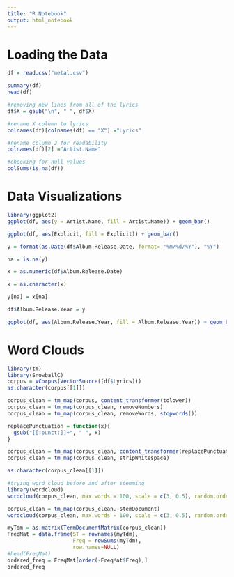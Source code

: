 ```yaml
---
title: "R Notebook"
output: html_notebook
---
```


# Loading the Data
```r
df = read.csv("metal.csv")
```
```r
summary(df)
head(df)
```
```r
#removing new lines from all of the lyrics
df$X = gsub("\n", " ", df$X)
```
```r
#rename X column to lyrics
colnames(df)[colnames(df) == "X"] ="Lyrics"
```
```r
#rename column 2 for readability
colnames(df)[2] ="Artist.Name"
```
```r
#checking for null values
colSums(is.na(df))
```
# Data Visualizations
```r
library(ggplot2)
ggplot(df, aes(y = Artist.Name, fill = Artist.Name)) + geom_bar()
```
```r
ggplot(df, aes(Explicit, fill = Explicit)) + geom_bar()
```
```r
y = format(as.Date(df$Album.Release.Date, format= "%m/%d/%Y"), "%Y")
```
```r
na = is.na(y)
```
```r
x = as.numeric(df$Album.Release.Date)
```
```r
x = as.character(x)
```

```r
y[na] = x[na]
```
```r
df$Album.Release.Year = y
```

```r
ggplot(df, aes(Album.Release.Year, fill = Album.Release.Year)) + geom_bar()
```
# Word Clouds

```r
library(tm)
library(SnowballC)
corpus = VCorpus(VectorSource((df$Lyrics)))
as.character(corpus[[1]])
```
```r
corpus_clean = tm_map(corpus, content_transformer(tolower))
corpus_clean = tm_map(corpus_clean, removeNumbers)
corpus_clean = tm_map(corpus_clean, removeWords, stopwords())

replacePunctuation = function(x){
  gsub("[[:punct:]]+", " ", x)
}

corpus_clean = tm_map(corpus_clean, content_transformer(replacePunctuation))
corpus_clean = tm_map(corpus_clean, stripWhitespace)
```
```r
as.character(corpus_clean[[1]])
```
```r
#trying word cloud before and after stemming
library(wordcloud)
wordcloud(corpus_clean, max.words = 100, scale = c(3, 0.5), random.order = FALSE)
```
```r
corpus_clean = tm_map(corpus_clean, stemDocument)
wordcloud(corpus_clean, max.words = 100, scale = c(3, 0.5), random.order = FALSE)
```
```r
myTdm = as.matrix(TermDocumentMatrix(corpus_clean))
FreqMat = data.frame(ST = rownames(myTdm), 
                     Freq = rowSums(myTdm),
                     row.names=NULL)
#head(FreqMat)
ordered_freq = FreqMat[order(-FreqMat$Freq),]
ordered_freq
```



